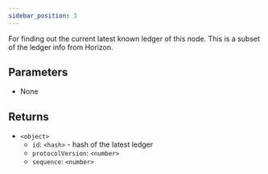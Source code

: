 ```yaml
---
sidebar_position: 3
---
```


For finding out the current latest known ledger of this node. This is a subset of the ledger info from Horizon.

## Parameters

- None

## Returns

- `<object>`
  - `id`: `<hash>` - hash of the latest ledger
  - `protocolVersion`: `<number>`
  - `sequence`: `<number>`
